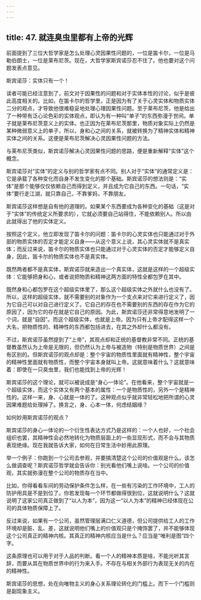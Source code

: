 ```yaml
---
---
---
```

title: 47. 就连臭虫里都有上帝的光辉
---




前面提到了三位大哲学家是怎么处理心灵因果性问题的，一位是笛卡尔，一位是马勒伯朗士，一位是莱布尼茨。现在，大哲学家斯宾诺莎忍不住了。他也要对这个问题发表点意见。





斯宾诺莎：实体只有一个！


读者可能已经注意到了，前文对于因果性的问题和对于实体本性的讨论，似乎是彼此高度相关的。比如，在笛卡尔的哲学里，正是因为有了关于心灵实体和物质实体二分的观点，才导致他很难稳妥地处理心理因果性问题。至于莱布尼茨，他是给出了一种带有泛心论色彩的实体观点，即认为有一种叫“单子”的东西弥漫于世间。单子就是莱布尼茨意义上的实体。也正因为在莱布尼茨那里，物质对象实际上仍然是某种微弱意义上的单子，所以，身和心之间的关系，就被转换为了精神实体和精神实体之间的关系。这便是莱布尼茨解决心灵因果性问题的方法。

与莱布尼茨类似，斯宾诺莎解决心灵因果性问题的思路，便是重新解释“实体”这个概念。

斯宾诺莎对“实体”的定义与别的哲学家有点不同。别人对于“实体”的通常定义是：它是承载了各种变化而自身不发生变化的那个基础。斯宾诺莎的想法则是：“实体”是那个能够仅仅依赖自己而得到定义，并且成为它自己的东西。一句话，“实体”要行走江湖，就只靠自己，不靠爹妈，不靠朋友。

斯宾诺莎这样想是自有他的道理的。如果某个东西要成为各种变化的基础（这是对于“实体”的传统定义所要求的），它就必须要自己站得住，不能依赖别人。所以由此就得出了他的实体定义。

按照这个定义，他立即发现了笛卡尔的问题：笛卡尔的心灵实体也只能通过对于外部的物质实体的否定才能定义自身——从这个意义上说，其心灵实体就不是真实体；而反过来说，笛卡尔的物质实体也只能通过对于心灵实体的否定才能够定义自身，因此，笛卡尔的物质实体也不是真实体。

既然两者都不是真实体，斯宾诺莎就来造出一个真实体，这就是这样的一个超级实体：它能够把身和心，或者说把物质和精神这两方面的特性全都包罗在其中。

既然身和心都包罗在这个超级实体里了，那么这个超级实体之外就什么也没有了。所以，这样的超级实体，就不需要别的对象作为一个支点来对它来进行定义了，因为它自己可以对自己进行定义了。它自己的存在也不需要别的东西的存在作为它的原因了，因为它的存在就是它自己的原因。为此，斯宾诺莎还非常得意地发明了一个词，就是“自因”。而这个超级实体，也就是上帝。因为只有上帝才配得这样一个大名，把物质性的、精神性的东西都包括进去，在其之外却什么都没有。

不过，斯宾诺莎虽然提到了“上帝”，其观点却和正统的基督教非常不同。正统的基督教虽然认为上帝是无限的，但仍然认为上帝与被造物（特别是物质世界）之间是有区别的。但斯宾诺莎的观点却是：整个宇宙的物质性里面就有精神性，整个宇宙的精神性里面就有物质性，而整个宇宙本身就叫上帝。这就意味着什么？这就意味着：即使在一只臭虫里，我们也能找到上帝的光辉！

斯宾诺莎的这个理论，就可以被说成是“身心一体论”。在他看来，整个宇宙就是一个超级实体，而这个实体又有两个基本的属性：一个是物质性的，另外一个是精神性的。这样一来，身、心就是一体的了。这种观点似乎就非常轻松地把所谓的心灵因果难题给处理掉了。换言之，身、心本一体，何虑结姻缘？





如何妙用斯宾诺莎的观点？


斯宾诺莎的身心一体论的一个衍生性表达方式乃是这样的：一个人也好，一个社会组织也罢，其精神性会必然地转化为物质层面上的一些显现形式，而不会与其物质表现绝缘。现在我就告诉大家，如何在日常生活中妙用此原理。

举一个例子：你跑到一个公司去参观，并要搞清楚这个公司的价值观是什么。该怎么做调查呢？斯宾诺莎哲学就会告诉你：别光看他们嘴上说啥。一个公司的价值观，其实就弥漫在整个公司的物质存在当中。

比如，你得看看车间的劳动保护条件怎么样，在一些有污染的工作环境中，工人的防护用具是不是到位了。你若发现每一个环节都做得很到位，这就说明什么？这就说明了这家公司真正做到了“以人为本”，因为这一“以人为本”的精神已经体现在公司的具体物质保障上了。

反过来说，如果有一个公司，虽然管理层满口仁义道德，但公司提供给工人的工作环境却是脏、乱、差，这就说明他们嘴上的价值观只是个掩饰罢了，并不能够体现这个公司真正的精神内核。其真正的精神内核应当是什么？应当是“唯利是图”四个字。

这条原理也可以用于对于人品的判断。看一个人的精神本质是啥，不能光听其言辞，而要从其在物质世界中的行为来入手。不存在与相关外部行为表现无关的内在的精神性。

斯宾诺莎的思想，处在向唯物主义的身心关系理论转化的门槛上。而下一个门槛则是副现象主义。